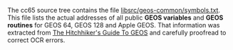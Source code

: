 The cc65 source tree contains the file [https://raw.github.com/cc65/cc65/master/libsrc/geos-common/symbols.txt libsrc/geos-common/symbols.txt]. This file lists the actual addresses of all public '''GEOS variables''' and '''GEOS routines''' for GEOS 64, GEOS 128 and Apple GEOS. That information was extracted from [http://lyonlabs.org/commodore/onrequest/geos-manuals/The_Hitchhikers_Guide_to_GEOS.pdf The Hitchhiker's Guide To GEOS] and carefully proofread to correct OCR errors.